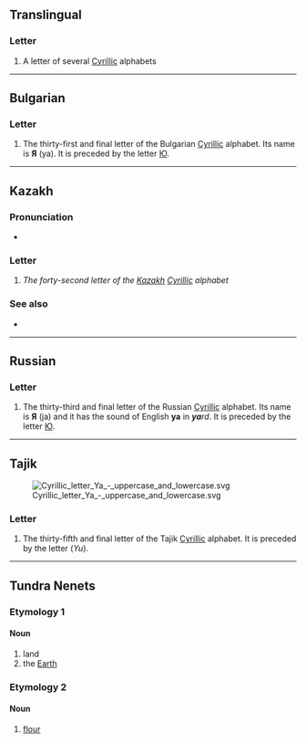 {{also|я|я̆|Appendix:Variations of "r"}}
{{character info/new}}
==Translingual==
{{wikipedia|Ya (Cyrillic)}}

===Letter===
{{mul-letter|upper=Я|lower=я|sc=Cyrl}}

# A letter of several [[Cyrillic]] alphabets

----

==Bulgarian==

===Letter===
{{head|bg|letter|upper case||lower case|я}}

# The thirty-first and final letter of the Bulgarian [[Cyrillic]] alphabet. Its name is '''Я''' (ya). It is preceded by the letter [[Ю]].

----

==Kazakh==

===Pronunciation===
* {{qualifier|phoneme}} {{IPA|kk|/jɑ/}}

===Letter===
{{head|kk|letter|sc=Cyrl|upper case||lower case|я}}

# ''The forty-second letter of the [[Kazakh]] [[Cyrillic]] alphabet''

===See also===
* {{list:Cyrillic script letters/kk}}

----

==Russian==

===Letter===
{{head|ru|letter|upper case||lower case|я}}

# The thirty-third and final letter of the Russian [[Cyrillic]] alphabet. Its name is '''Я''' (ja) and it has the sound of English '''ya''' in '''''ya'''rd''. It is preceded by the letter [[Ю]].

----

==Tajik==
[[Image:Cyrillic_letter_Ya_-_uppercase_and_lowercase.svg|thumb|right]]

===Letter===
{{head|tg|letter|upper case||lower case|я}}

# The thirty-fifth and final letter of the Tajik [[Cyrillic]] alphabet. It is preceded by the letter {{l|tg|Ю}} (''Yu'').

----

==Tundra Nenets==

===Etymology 1===

====Noun====
{{head|yrk|noun|tr=ja}}

# land
# the [[Earth]]

===Etymology 2===

====Noun====
{{head|yrk|noun|tr=ja}}

# [[flour]]